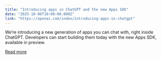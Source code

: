 ```yaml
---
title: "Introducing apps in ChatGPT and the new Apps SDK"
date: "2025-10-06T10:00:00.000Z"
link: "https://openai.com/index/introducing-apps-in-chatgpt"
---
```


We’re introducing a new generation of apps you can chat with, right inside ChatGPT. Developers can start building them today with the new Apps SDK, available in preview.

[Read more](https://openai.com/index/introducing-apps-in-chatgpt)
